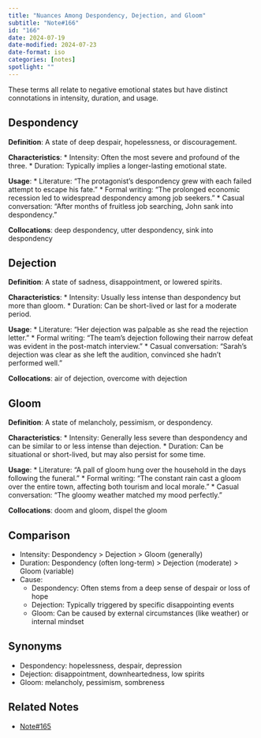 ```yaml
---
title: "Nuances Among Despondency, Dejection, and Gloom"
subtitle: "Note#166"
id: "166"
date: 2024-07-19
date-modified: 2024-07-23
date-format: iso
categories: [notes]
spotlight: ""
---
```

These terms all relate to negative emotional states but have distinct connotations in intensity, duration, and usage.

## Despondency

**Definition**: A state of deep despair, hopelessness, or discouragement.

**Characteristics**:
* Intensity: Often the most severe and profound of the three.
* Duration: Typically implies a longer-lasting emotional state.

**Usage**: 
* Literature: "The protagonist's despondency grew with each failed attempt to escape his fate."
* Formal writing: "The prolonged economic recession led to widespread despondency among job seekers."
* Casual conversation: "After months of fruitless job searching, John sank into despondency."

**Collocations**: deep despondency, utter despondency, sink into despondency

## Dejection

**Definition**: A state of sadness, disappointment, or lowered spirits.

**Characteristics**:
* Intensity: Usually less intense than despondency but more than gloom.
* Duration: Can be short-lived or last for a moderate period.

**Usage**:
* Literature: "Her dejection was palpable as she read the rejection letter."
* Formal writing: "The team's dejection following their narrow defeat was evident in the post-match interview."
* Casual conversation: "Sarah's dejection was clear as she left the audition, convinced she hadn't performed well."

**Collocations**: air of dejection, overcome with dejection

## Gloom

**Definition**: A state of melancholy, pessimism, or despondency.

**Characteristics**:
* Intensity: Generally less severe than despondency and can be similar to or less intense than dejection.
* Duration: Can be situational or short-lived, but may also persist for some time.

**Usage**:
* Literature: "A pall of gloom hung over the household in the days following the funeral."
* Formal writing: "The constant rain cast a gloom over the entire town, affecting both tourism and local morale."
* Casual conversation: "The gloomy weather matched my mood perfectly."

**Collocations**: doom and gloom, dispel the gloom

## Comparison

* Intensity: Despondency > Dejection > Gloom (generally)
* Duration: Despondency (often long-term) > Dejection (moderate) > Gloom (variable)
* Cause: 
  * Despondency: Often stems from a deep sense of despair or loss of hope
  * Dejection: Typically triggered by specific disappointing events
  * Gloom: Can be caused by external circumstances (like weather) or internal mindset

## Synonyms

* Despondency: hopelessness, despair, depression
* Dejection: disappointment, downheartedness, low spirits
* Gloom: melancholy, pessimism, sombreness

## Related Notes

* [Note#165](/notes/165/)
